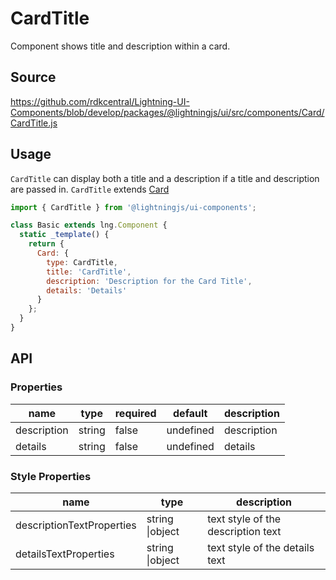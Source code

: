 
# CardTitle

Component shows title and description within a card.

## Source

https://github.com/rdkcentral/Lightning-UI-Components/blob/develop/packages/@lightningjs/ui/src/components/Card/CardTitle.js

## Usage

`CardTitle` can display both a title and a description if a title and description are passed in.
`CardTitle` extends [Card](?path=/docs/patterns-card--base)

```js
import { CardTitle } from '@lightningjs/ui-components';

class Basic extends lng.Component {
  static _template() {
    return {
      Card: {
        type: CardTitle,
        title: 'CardTitle',
        description: 'Description for the Card Title',
        details: 'Details'
      }
    };
  }
}
```

<Canvas>
  <Story id="tiles-cards-cardtitle--card-title" />
</Canvas>

## API

### Properties

| name        | type   | required | default   | description |
| ----------- | ------ | -------- | --------- | ----------- |
| description | string | false    | undefined | description |
| details     | string | false    | undefined | details     |

### Style Properties

| name                      | type            | description                        |
| ------------------------- | --------------- | ---------------------------------- |
| descriptionTextProperties | string \|object | text style of the description text |
| detailsTextProperties     | string \|object | text style of the details text     |
